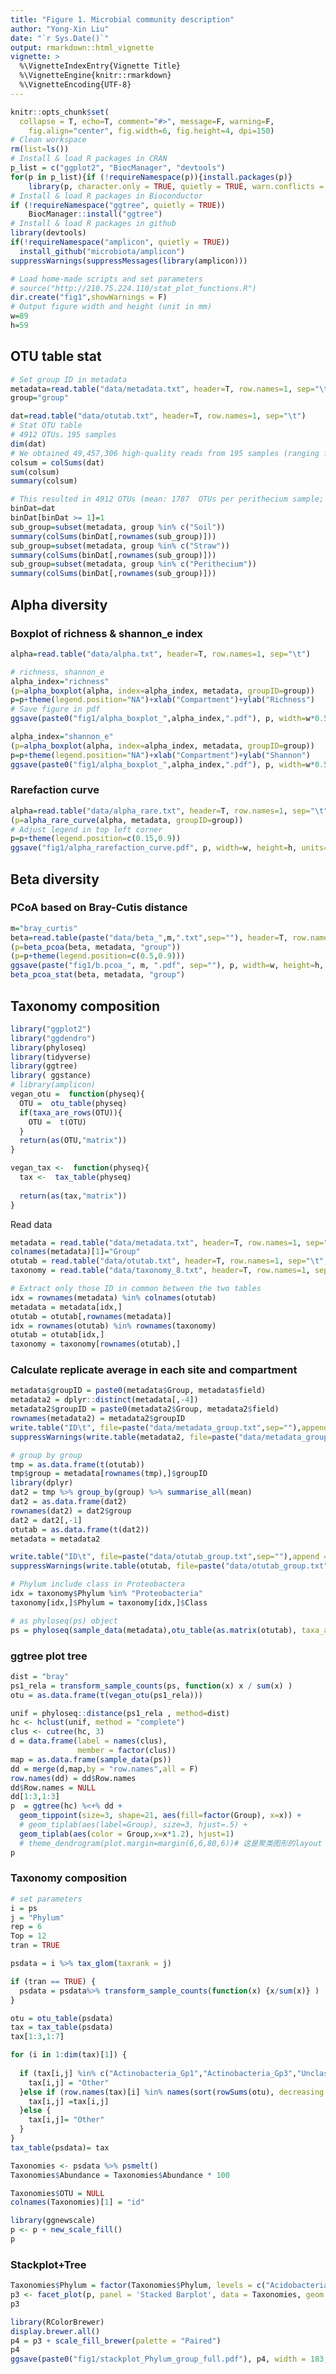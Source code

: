 ---
title: "Figure 1. Microbial community description"
author: "Yong-Xin Liu"
date: "`r Sys.Date()`"
output: rmarkdown::html_vignette
vignette: >
  %\VignetteIndexEntry{Vignette Title}
  %\VignetteEngine{knitr::rmarkdown}
  %\VignetteEncoding{UTF-8}
---

```{r setup, include=FALSE}
knitr::opts_chunk$set(
  collapse = T, echo=T, comment="#>", message=F, warning=F,
	fig.align="center", fig.width=6, fig.height=4, dpi=150)
# Clean workspace
rm(list=ls()) 
# Install & load R packages in CRAN
p_list = c("ggplot2", "BiocManager", "devtools")
for(p in p_list){if (!requireNamespace(p)){install.packages(p)}
    library(p, character.only = TRUE, quietly = TRUE, warn.conflicts = FALSE)}
# Install & load R packages in Bioconductor
if (!requireNamespace("ggtree", quietly = TRUE))
    BiocManager::install("ggtree")
# Install & load R packages in github
library(devtools)
if(!requireNamespace("amplicon", quietly = TRUE))
  install_github("microbiota/amplicon")
suppressWarnings(suppressMessages(library(amplicon)))

# Load home-made scripts and set parameters
# source("http://210.75.224.110/stat_plot_functions.R")
dir.create("fig1",showWarnings = F)
# Output figure width and height (unit in mm)
w=89
h=59
```

## OTU table stat

```{r}
# Set group ID in metadata
metadata=read.table("data/metadata.txt", header=T, row.names=1, sep="\t")
group="group"
```

```{r}
dat=read.table("data/otutab.txt", header=T, row.names=1, sep="\t")
# Stat OTU table
# 4912 OTUs，195 samples
dim(dat)
# We obtained 49,457,306 high-quality reads from 195 samples (ranging from 5,933 to 547,412 reads, with an average of 253,627 reads per sample)
colsum = colSums(dat)
sum(colsum)
summary(colsum)

# This resulted in 4912 OTUs (mean: 1787  OTUs per perithecium sample; 976 OTUs per rice stubble sample; 3179 OTUs per rhizosphere soil sample; Supplementary Data x).
binDat=dat
binDat[binDat >= 1]=1
sub_group=subset(metadata, group %in% c("Soil"))
summary(colSums(binDat[,rownames(sub_group)]))
sub_group=subset(metadata, group %in% c("Straw"))
summary(colSums(binDat[,rownames(sub_group)]))
sub_group=subset(metadata, group %in% c("Perithecium"))
summary(colSums(binDat[,rownames(sub_group)]))
```

## Alpha diversity

### Boxplot of richness & shannon_e index

```{r}
alpha=read.table("data/alpha.txt", header=T, row.names=1, sep="\t")

# richness, shannon_e
alpha_index="richness"
(p=alpha_boxplot(alpha, index=alpha_index, metadata, groupID=group))
p=p+theme(legend.position="NA")+xlab("Compartment")+ylab("Richness")
# Save figure in pdf
ggsave(paste0("fig1/alpha_boxplot_",alpha_index,".pdf"), p, width=w*0.55, height=h, units="mm")

alpha_index="shannon_e"
(p=alpha_boxplot(alpha, index=alpha_index, metadata, groupID=group))
p=p+theme(legend.position="NA")+xlab("Compartment")+ylab("Shannon")
ggsave(paste0("fig1/alpha_boxplot_",alpha_index,".pdf"), p, width=w*0.5, height=h, units="mm")
```

### Rarefaction curve

```{r alpha_rare, fig.show='asis', fig.width=4, fig.height=2.5}
alpha=read.table("data/alpha_rare.txt", header=T, row.names=1, sep="\t")
(p=alpha_rare_curve(alpha, metadata, groupID=group))
# Adjust legend in top left corner 
p=p+theme(legend.position=c(0.15,0.9))
ggsave("fig1/alpha_rarefaction_curve.pdf", p, width=w, height=h, units="mm")
```

## Beta diversity

### PCoA based on Bray-Cutis distance

```{r}
m="bray_curtis"
beta=read.table(paste("data/beta_",m,".txt",sep=""), header=T, row.names=1, sep="\t")
(p=beta_pcoa(beta, metadata, "group"))
(p=p+theme(legend.position=c(0.5,0.9)))
ggsave(paste("fig1/b.pcoa_", m, ".pdf", sep=""), p, width=w, height=h, units="mm")
beta_pcoa_stat(beta, metadata, "group")
```

## Taxonomy composition

```{R library}
library("ggplot2")
library("ggdendro")
library(phyloseq)
library(tidyverse)
library(ggtree)
library( ggstance)
# library(amplicon)
vegan_otu =  function(physeq){
  OTU =  otu_table(physeq)
  if(taxa_are_rows(OTU)){
    OTU =  t(OTU)
  }
  return(as(OTU,"matrix"))
}

vegan_tax <-  function(physeq){
  tax <-  tax_table(physeq)
  
  return(as(tax,"matrix"))
}
```

Read data

```{R}
metadata = read.table("data/metadata.txt", header=T, row.names=1, sep="\t", comment.char="", stringsAsFactors = F)
colnames(metadata)[1]="Group"
otutab = read.table("data/otutab.txt", header=T, row.names=1, sep="\t", comment.char="", stringsAsFactors = F)
taxonomy = read.table("data/taxonomy_8.txt", header=T, row.names=1, sep="\t", comment.char="", stringsAsFactors = F)

# Extract only those ID in common between the two tables
idx = rownames(metadata) %in% colnames(otutab)
metadata = metadata[idx,]
otutab = otutab[,rownames(metadata)]
idx = rownames(otutab) %in% rownames(taxonomy)
otutab = otutab[idx,]
taxonomy = taxonomy[rownames(otutab),]
```

### Calculate replicate average in each site and compartment

```{R}
metadata$groupID = paste0(metadata$Group, metadata$field)
metadata2 = dplyr::distinct(metadata[,-4])
metadata2$groupID = paste0(metadata2$Group, metadata2$field)
rownames(metadata2) = metadata2$groupID
write.table("ID\t", file=paste("data/metadata_group.txt",sep=""),append = F, quote = F, eol = "", row.names = F, col.names = F)
suppressWarnings(write.table(metadata2, file=paste("data/metadata_group.txt",sep=""), append = T, quote = F, sep="\t", eol = "\n", na = "NA", dec = ".", row.names = T, col.names = T))

# group by group
tmp = as.data.frame(t(otutab))
tmp$group = metadata[rownames(tmp),]$groupID
library(dplyr)
dat2 = tmp %>% group_by(group) %>% summarise_all(mean)
dat2 = as.data.frame(dat2)
rownames(dat2) = dat2$group
dat2 = dat2[,-1]
otutab = as.data.frame(t(dat2))
metadata = metadata2

write.table("ID\t", file=paste("data/otutab_group.txt",sep=""),append = F, quote = F, eol = "", row.names = F, col.names = F)
suppressWarnings(write.table(otutab, file=paste("data/otutab_group.txt",sep=""), append = T, quote = F, sep="\t", eol = "\n", na = "NA", dec = ".", row.names = T, col.names = T))

# Phylum include class in Proteobactera
idx = taxonomy$Phylum %in% "Proteobacteria"
taxonomy[idx,]$Phylum = taxonomy[idx,]$Class

# as phyloseq(ps) object
ps = phyloseq(sample_data(metadata),otu_table(as.matrix(otutab), taxa_are_rows=TRUE), tax_table(as.matrix(taxonomy)))
```

### ggtree plot tree

```{R}
dist = "bray"
ps1_rela = transform_sample_counts(ps, function(x) x / sum(x) )
otu = as.data.frame(t(vegan_otu(ps1_rela)))

unif = phyloseq::distance(ps1_rela , method=dist)
hc <- hclust(unif, method = "complete")
clus <- cutree(hc, 3)
d = data.frame(label = names(clus), 
               member = factor(clus))
map = as.data.frame(sample_data(ps))
dd = merge(d,map,by = "row.names",all = F)
row.names(dd) = dd$Row.names 
dd$Row.names = NULL
dd[1:3,1:3]
p  = ggtree(hc) %<+% dd + 
  geom_tippoint(size=3, shape=21, aes(fill=factor(Group), x=x)) + 
  # geom_tiplab(aes(label=Group), size=3, hjust=.5) +
  geom_tiplab(aes(color = Group,x=x*1.2), hjust=1)
  # theme_dendrogram(plot.margin=margin(6,6,80,6))# 这是聚类图形的layout
p
```

### Taxonomy composition

```{R}
# set parameters
i = ps 
j = "Phylum" 
rep = 6 
Top = 12 
tran = TRUE

psdata = i %>% tax_glom(taxrank = j)

if (tran == TRUE) {
  psdata = psdata%>% transform_sample_counts(function(x) {x/sum(x)} )
}

otu = otu_table(psdata)
tax = tax_table(psdata)
tax[1:3,1:7]

for (i in 1:dim(tax)[1]) {
  
  if (tax[i,j] %in% c("Actinobacteria_Gp1","Actinobacteria_Gp3","Unclassified","Subdivision3")) {
    tax[i,j] = "Other"
  }else if (row.names(tax)[i] %in% names(sort(rowSums(otu), decreasing = TRUE)[1:Top])) {
    tax[i,j] =tax[i,j]
  }else {
    tax[i,j]= "Other"
  }
}
tax_table(psdata)= tax

Taxonomies <- psdata %>% psmelt()
Taxonomies$Abundance = Taxonomies$Abundance * 100

Taxonomies$OTU = NULL
colnames(Taxonomies)[1] = "id"

library(ggnewscale)
p <- p + new_scale_fill()
p
```

### Stackplot+Tree

```{R}
Taxonomies$Phylum = factor(Taxonomies$Phylum, levels = c("Acidobacteria", "Actinobacteria", "Bacteroidetes", "Firmicutes",    "Alphaproteobacteria","Betaproteobacteria",  "Deltaproteobacteria","Gammaproteobacteria","Nitrospirae","Planctomycetes"      ,"Verrucomicrobia","Other"))
p3 <- facet_plot(p, panel = 'Stacked Barplot', data = Taxonomies, geom = geom_barh,mapping = aes(x = Abundance, fill = Phylum),color = "black",stat='identity' )   
p3

library(RColorBrewer)
display.brewer.all()
p4 = p3 + scale_fill_brewer(palette = "Paired")
p4
ggsave(paste0("fig1/stackplot_Phylum_group_full.pdf"), p4, width = 183, height = 150, units = "mm")
```











